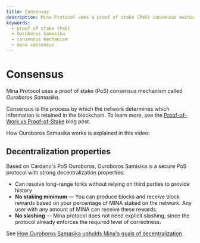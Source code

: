 ```yaml
---
title: Consensus
description: Mina Protocol uses a proof of stake (PoS) consensus mechanism called Ouroboros Samasika.
keywords:
  - proof of stake (PoS)
  - Ouroboros Samasika
  - consensus mechanism
  - mina consensus
---
```



# Consensus

Mina Protocol uses a proof of stake (PoS) consensus mechanism called _Ouroboros Samasika_. 

Consensus is the process by which the network determines which information is retained in the blockchain. To learn more, see the [Proof-of-Work vs Proof-of-Stake](https://minaprotocol.com/blog/proof-of-work-vs-proof-of-stake) blog post.

How Ouroboros Samasika works is explained in this video:

<ResponsiveVideo src="https://www.youtube.com/embed/NpjuGYcJICA" />

## Decentralization properties

Based on Cardano's PoS Ouroboros, Ouroboros Samisika is a secure PoS protocol with strong decentralization properties: 

- Can resolve long-range forks without relying on third parties to provide history
- **No staking minimum** — You can produce blocks and receive block rewards based on your percentage of MINA staked on the network. Any user with any amount of MINA can receive these rewards.
- **No slashing** — Mina protocol does not need explicit slashing, since the protocol already enforces the required level of correctness.

See [How Ouroboros Samasika upholds Mina's goals of decentralization](https://minaprotocol.com/blog/how-ouroboros-samasika-upholds-minas-goals-of-decentralization).
